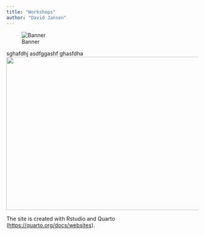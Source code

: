 ```yaml
---
title: "Workshops"
author: "David Jansen"
---
```

![Banner](path/to/your/image.jpg)

sghafdhj asdfggashf ghasfdha
![](images/profile.jpg){fig-align="center" width="1020" height="402"}


The site is created with Rstudio and Quarto (<https://quarto.org/docs/websites>).
